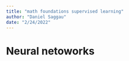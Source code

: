 ```yaml
---
title: "math foundations supervised learning"
author: "Daniel Saggau"
date: "2/24/2022"
---
```


# Neural netoworks 

